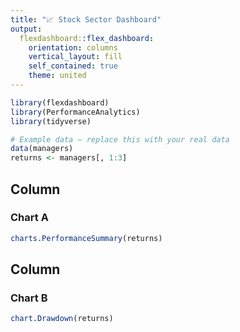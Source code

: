 ```yaml
---
title: "📈 Stock Sector Dashboard"
output:
  flexdashboard::flex_dashboard:
    orientation: columns
    vertical_layout: fill
    self_contained: true
    theme: united
---
```


```r
library(flexdashboard)
library(PerformanceAnalytics)
library(tidyverse)

# Example data — replace this with your real data
data(managers)
returns <- managers[, 1:3]
```

## Column {data-width="650"}

### Chart A

```r
charts.PerformanceSummary(returns)

```

## Column {data-width="350"}

### Chart B

```r
chart.Drawdown(returns)
```
